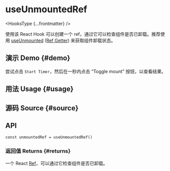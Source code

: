 # useUnmountedRef


<HooksType {...frontmatter} />

使用该 React Hook 可以创建一个 ref，通过它可以检查组件是否已卸载。推荐使用 [useUnmounted](/reference/use-unmounted) ([Ref Getter](/docs/features/ref-getter)) 来获取组件卸载状态。

## 演示 Demo \{#demo}

尝试点击 `Start Timer`，然后在一秒内点击 “Toggle mount” 按钮，以查看结果。


<App />

## 用法 Usage \{#usage}



## 源码 Source \{#source}


<Source />

## API

```tsx
const unmountedRef = useUnmountedRef()
```

### 返回值 Returns \{#returns}

一个 React [Ref](https://react.dev/learn/referencing-values-with-refs)，可以通过它检查组件是否已卸载。
